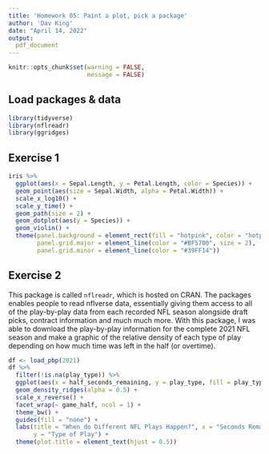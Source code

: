 ---
title: 'Homework 05: Paint a plot, pick a package'
author: 'Dav King'
date: "April 14, 2022"
output:
  pdf_document
---

```{r setup, include = FALSE}
knitr::opts_chunk$set(warning = FALSE, 
                      message = FALSE)
```

## Load packages & data

```{r load-packages-data}
library(tidyverse)
library(nflreadr)
library(ggridges)
``` 


## Exercise 1

```{r ex-1, fig.height = 3, fig.width = 6}
iris %>% 
  ggplot(aes(x = Sepal.Length, y = Petal.Length, color = Species)) +
  geom_point(aes(size = Sepal.Width, alpha = Petal.Width)) +
  scale_x_log10() +
  scale_y_time() +
  geom_path(size = 2) +
  geom_dotplot(aes(y = Species)) +
  geom_violin() +
  theme(panel.background = element_rect(fill = "hotpink", color = "hotpink"),
        panel.grid.major = element_line(color = "#BF5700", size = 2),
        panel.grid.minor = element_line(color = "#39FF14"))
```

## Exercise 2

This package is called `nflreadr`, which is hosted on CRAN. The packages enables
people to read nflverse data, essentially giving them access to all of the 
play-by-play data from each recorded NFL season alongside draft picks, contract 
information and much much more. With this package, I was able to download the 
play-by-play information for the complete 2021 NFL season and make a graphic of 
the relative density of each type of play depending on how much time was left in
the half (or overtime). 

```{r ex-2, fig.height = 10}
df <- load_pbp(2021)
df %>% 
  filter(!is.na(play_type)) %>% 
  ggplot(aes(x = half_seconds_remaining, y = play_type, fill = play_type)) +
  geom_density_ridges(alpha = 0.5) +
  scale_x_reverse() +
  facet_wrap(~ game_half, ncol = 1) +
  theme_bw() +
  guides(fill = "none") +
  labs(title = "When do Different NFL Plays Happen?", x = "Seconds Remaining",
       y = "Type of Play") +
  theme(plot.title = element_text(hjust = 0.5))
```

